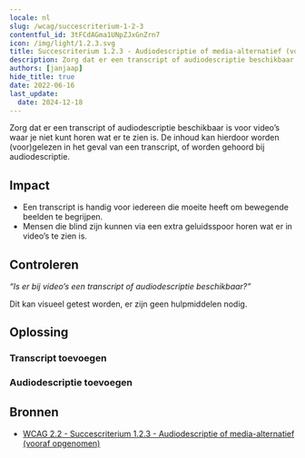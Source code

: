 ```yaml
---
locale: nl
slug: /wcag/succescriterium-1-2-3
contentful_id: 3tFCdAGma1UNpZJxGnZrn7
icon: /img/light/1.2.3.svg
title: Succescriterium 1.2.3 - Audiodescriptie of media-alternatief (vooraf opgenomen) - Niveau A
description: Zorg dat er een transcript of audiodescriptie beschikbaar is voor video’s waar je niet kunt horen wat er te zien is. De inhoud kan hierdoor worden (voor)gelezen in het geval van een transcript, of worden gehoord bij audiodescriptie.
authors: [janjaap]
hide_title: true
date: 2022-06-16
last_update:
  date: 2024-12-18
---
```


<Hero
  title="Audiodescriptie of media-alternatief (vooraf opgenomen)"
  image="/img/light/1.2.3.svg"
  alt="WCAG 1.2.3 icon"
  prefix="Succescriterium 1.2.3"
  suffix="Niveau A"
/>

Zorg dat er een transcript of audiodescriptie beschikbaar is voor video’s waar je niet kunt horen wat er te zien is. De inhoud kan hierdoor worden (voor)gelezen in het geval van een transcript, of worden gehoord bij audiodescriptie.

## Impact

- Een transcript is handig voor iedereen die moeite heeft om bewegende beelden te begrijpen.
- Mensen die blind zijn kunnen via een extra geluidsspoor horen wat er in video’s te zien is.

## Controleren

*“Is er bij video’s een transcript of audiodescriptie beschikbaar?”*

Dit kan visueel getest worden, er zijn geen hulpmiddelen nodig.

## Oplossing

### Transcript toevoegen

<CodeSample id="media-transcript" locale="nl"/>

### Audiodescriptie toevoegen

<CodeSample id="media-audio-description" locale="nl"/>

## Bronnen

- [WCAG 2.2 - Succescriterium 1.2.3 - Audiodescriptie of media-alternatief (vooraf opgenomen)](https://www.w3.org/Translations/WCAG22-nl/#louter-geluid-en-louter-videobeeld-vooraf-opgenomen)
